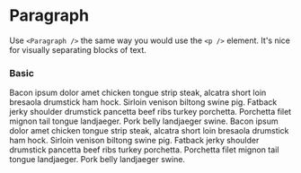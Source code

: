 
<Meta title="Components/Typography/Paragraph" />

# Paragraph

Use `<Paragraph />` the same way you would use the `<p />` element.
It's nice for visually separating blocks of text.

<ArgsTable of={Paragraph} />

### Basic

<Canvas>
    <Story name="basic">
        <React.Fragment>
            <Paragraph>
                <Text>
                    Bacon ipsum dolor amet chicken tongue strip steak, alcatra short loin bresaola
                    drumstick ham hock. Sirloin venison biltong swine pig. Fatback jerky shoulder
                    drumstick pancetta beef ribs turkey porchetta. Porchetta filet mignon tail
                    tongue landjaeger. Pork belly landjaeger swine.
                </Text>
            </Paragraph>
            <Paragraph spacing="none">
                <Text>
                    Bacon ipsum dolor amet chicken tongue strip steak, alcatra short loin bresaola
                    drumstick ham hock. Sirloin venison biltong swine pig. Fatback jerky shoulder
                    drumstick pancetta beef ribs turkey porchetta. Porchetta filet mignon tail
                    tongue landjaeger. Pork belly landjaeger swine.
                </Text>
            </Paragraph>
        </React.Fragment>
    </Story>
</Canvas>
